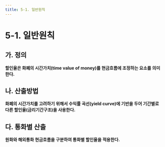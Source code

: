 ```yaml
---
title: 5-1. 일반원칙
---
```

# 5-1. 일반원칙

## 가. 정의 
**할인율은 화폐의 시간가치(time value of money)를 <OverlayDemo id="현행추정" />현금흐름에 조정하는 요소를 의미한다.**


## 나. 산출방법 
**화폐의 시간가치를 고려하기 위해서 수익률 곡선(yield curve)에 기반을 두어 기간별로 다른 할인율(금리기간구조)을 사용한다.**


## 다. 통화별 산출 
**원화와 해외통화 현금흐름을 구분하여 통화별 할인율을 적용한다.**
